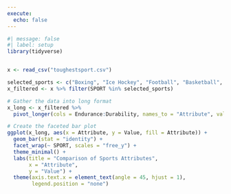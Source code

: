 ```yaml
---
execute: 
  echo: false
---
```


```r
#| message: false
#| label: setup
library(tidyverse)


x <- read_csv("toughestsport.csv")
```



```r
selected_sports <- c("Boxing", "Ice Hockey", "Football", "Basketball", "Soccer", "Tennis", "Gymnastics", "Swimming")
x_filtered <- x %>% filter(SPORT %in% selected_sports)

# Gather the data into long format
x_long <- x_filtered %>%
  pivot_longer(cols = Endurance:Durability, names_to = "Attribute", values_to = "Value")

# Create the faceted bar plot
ggplot(x_long, aes(x = Attribute, y = Value, fill = Attribute)) +
  geom_bar(stat = "identity") +
  facet_wrap(~ SPORT, scales = "free_y") +
  theme_minimal() +
  labs(title = "Comparison of Sports Attributes",
       x = "Attribute",
       y = "Value") +
  theme(axis.text.x = element_text(angle = 45, hjust = 1),
        legend.position = "none")
```


